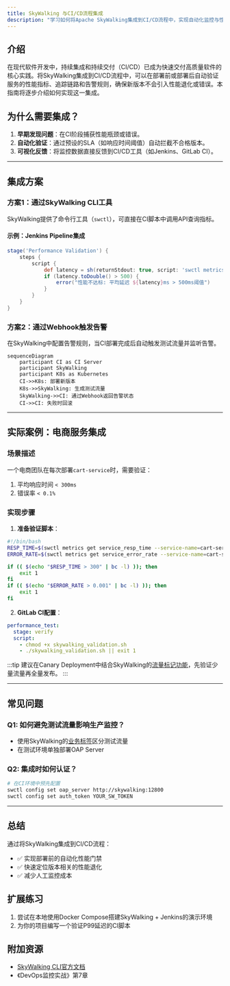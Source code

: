 ```yaml
---
title: SkyWalking 与CI/CD流程集成
description: "学习如何将Apache SkyWalking集成到CI/CD流程中，实现自动化监控与性能验证。"
---
```


## 介绍

在现代软件开发中，持续集成和持续交付（CI/CD）已成为快速交付高质量软件的核心实践。将SkyWalking集成到CI/CD流程中，可以在部署前或部署后自动验证服务的性能指标、追踪链路和告警规则，确保新版本不会引入性能退化或错误。本指南将逐步介绍如何实现这一集成。

## 为什么需要集成？

1. **早期发现问题**：在CI阶段捕获性能瓶颈或错误。
2. **自动化验证**：通过预设的SLA（如响应时间阈值）自动拦截不合格版本。
3. **可视化反馈**：将监控数据直接反馈到CI/CD工具（如Jenkins、GitLab CI）。

---

## 集成方案

### 方案1：通过SkyWalking CLI工具
SkyWalking提供了命令行工具（`swctl`），可直接在CI脚本中调用API查询指标。

#### 示例：Jenkins Pipeline集成
```groovy
stage('Performance Validation') {
    steps {
        script {
            def latency = sh(returnStdout: true, script: 'swctl metrics get service_resp_time --service-name=payment-service --latest 5m')
            if (latency.toDouble() > 500) {
                error("性能不达标: 平均延迟 ${latency}ms > 500ms阈值")
            }
        }
    }
}
```

### 方案2：通过Webhook触发告警
在SkyWalking中配置告警规则，当CI部署完成后自动触发测试流量并监听告警。

```mermaid
sequenceDiagram
    participant CI as CI Server
    participant SkyWalking
    participant K8s as Kubernetes
    CI->>K8s: 部署新版本
    K8s->>SkyWalking: 生成测试流量
    SkyWalking->>CI: 通过Webhook返回告警状态
    CI->>CI: 失败时回滚
```

---

## 实际案例：电商服务集成

### 场景描述
一个电商团队在每次部署`cart-service`时，需要验证：
1. 平均响应时间 `< 300ms`
2. 错误率 `< 0.1%`

### 实现步骤
1. **准备验证脚本**：
```bash
#!/bin/bash
RESP_TIME=$(swctl metrics get service_resp_time --service-name=cart-service --latest 2m)
ERROR_RATE=$(swctl metrics get service_error_rate --service-name=cart-service --latest 2m)

if (( $(echo "$RESP_TIME > 300" | bc -l) )); then
    exit 1
fi
if (( $(echo "$ERROR_RATE > 0.001" | bc -l) )); then
    exit 1
fi
```

2. **GitLab CI配置**：
```yaml
performance_test:
  stage: verify
  script:
    - chmod +x skywalking_validation.sh
    - ./skywalking_validation.sh || exit 1
```

:::tip
建议在Canary Deployment中结合SkyWalking的[流量标记功能](https://skywalking.apache.org/docs/)，先验证少量流量再全量发布。
:::

---

## 常见问题

### Q1: 如何避免测试流量影响生产监控？
- 使用SkyWalking的[业务标签](https://skywalking.apache.org/docs/)区分测试流量
- 在测试环境单独部署OAP Server

### Q2: 集成时如何认证？
```bash
# 在CI环境中预先配置
swctl config set oap_server http://skywalking:12800
swctl config set auth_token YOUR_SW_TOKEN
```

---

## 总结

通过将SkyWalking集成到CI/CD流程：
- ✅ 实现部署前的自动化性能门禁
- ✅ 快速定位版本相关的性能退化
- ✅ 减少人工监控成本

## 扩展练习
1. 尝试在本地使用Docker Compose搭建SkyWalking + Jenkins的演示环境
2. 为你的项目编写一个验证P99延迟的CI脚本

## 附加资源
- [SkyWalking CLI官方文档](https://skywalking.apache.org/docs/skywalking-cli/next/readme/)
- 《DevOps监控实战》第7章
